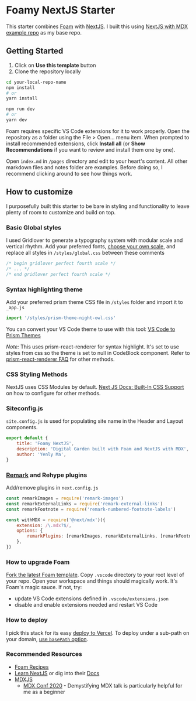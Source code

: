 # Foamy NextJS Starter

This starter combines [Foam](https://foambubble.github.io/foam) with [NextJS](https://nextjs.org). I built this using [NextJS with MDX example repo](https://github.com/vercel/next.js/tree/canary/examples/with-mdx) as my base repo.

## Getting Started

1. Click on **Use this template** button
2. Clone the repository locally

```bash
cd your-local-repo-name
npm install
# or
yarn install

npm run dev
# or
yarn dev
```

Foam requires specific VS Code extensions for it to work properly. Open the repository as a folder using the File > Open... menu item. When prompted to install recommended extensions, click **Install all** (or **Show Recommendations** if you want to review and install them one by one).

Open `index.md` in `/pages` directory and edit to your heart's content. All other markdown files and notes folder are examples. Before doing so, I recommend clicking around to see how things work.

## How to customize

I purposefully built this starter to be bare in styling and functionality to leave plenty of room to customize and build on top.

### Basic Global styles

I used Gridlover to generate a typography system with modular scale and vertical rhythm. Add your preferred fonts, [choose your own scale](https://www.gridlover.net/try), and replace all styles in `/styles/global.css` between these comments

```CSS
/* begin gridlover perfect fourth scale */
/* ... */
/* end gridlover perfect fourth scale */
```

### Syntax highlighting theme

Add your preferred prism theme CSS file in `/styles` folder and import it to `_app.js`

```javascript
import '/styles/prism-theme-night-owl.css'
```

You can convert your VS Code theme to use with this tool:
[VS Code to Prism Themes](https://prism.dotenv.dev/)

_Note:_ This uses prism-react-renderer for syntax highlight. It's set to use styles from css so the theme is set to null in CodeBlock component. Refer to [prism-react-renderer FAQ](https://github.com/FormidableLabs/prism-react-renderer#faq) for other methods.

### CSS Styling Methods

NextJS uses CSS Modules by default. [Next JS Docs: Built-In CSS Support](https://nextjs.org/docs/basic-features/built-in-css-support) on how to configure for other methods.

### Siteconfig.js

`site.config.js` is used for populating site name in the Header and Layout components.

```javascript
export default {
	title: 'Foamy NextJS',
	description: 'Digital Garden built with Foam and NextJS with MDX',
	author: 'Yenly Ma',
}
```

### [Remark](https://github.com/remarkjs/remark/blob/main/doc/plugins.md) and Rehype plugins

Add/remove plugins in `next.config.js`

```javascript
const remarkImages = require('remark-images')
const remarkExternalLinks = require('remark-external-links')
const remarkFootnote = require('remark-numbered-footnote-labels')

const withMDX = require('@next/mdx')({
	extension: /\.mdx?$/,
	options: {
		remarkPlugins: [remarkImages, remarkExternalLinks, [remarkFootnotes]],
	},
})
```

### How to upgrade Foam

[Fork the latest Foam template](https://github.com/foambubble/foam-template). Copy `.vscode` directory to your root level of your repo. Open your workspace and things should magically work. It's Foam's magic sauce. If not, try:

- update VS Code extensions defined in `.vscode/extensions.json`
- disable and enable extensions needed and restart VS Code

### How to deploy

I pick this stack for its easy [deploy to Vercel](https://nextjs.org/docs/deployment). To deploy under a sub-path on your domain, [use `basePath` option](https://nextjs.org/docs/api-reference/next.config.js/basepath).

### Recommended Resources

- [Foam Recipes](https://foambubble.github.io/foam/recipes)
- [Learn NextJS](https://nextjs.org/learn/basics/create-nextjs-app) or dig into their [Docs](https://nextjs.org/docs/getting-started)
- [MDXJS](https://mdxjs.com/)
  - [MDX Conf 2020](https://egghead.io/playlists/mdx-conf-3fc2) - Demystifying MDX talk is particularly helpful for me as a beginner
